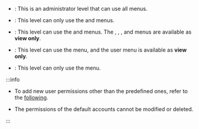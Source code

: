 * <Cmd sid='setting.account.administrator' product='2' />: This is an administrator level that can use all menus.

* <Cmd sid='setting.account.userOperator' product='2' />: This level can only use the <Cmd sid='shell.header.user' /> and <Cmd sid='shell.header.setting' /> menus.

* <Cmd sid='setting.account.monitoringOperator' product='2' />: This level can use the <Cmd sid='shell.header.arena' /> and <Cmd sid='shell.header.setting' /> menus. The <Cmd sid='shell.header.dashboard' />, <Cmd sid='shell.header.user' />, <Cmd sid='shell.header.arena' />, and <Cmd sid='shell.header.setting' /> menus are available as **view only**.

* <Cmd sid='setting.account.taOperator' product='2' />: This level can use the <Cmd sid='common.gnb.time_attendance' product='2' /> menu, and the user menu is available as **view only**.

* <Cmd sid='setting.account.visitorOperator' product='2' />: This level can only use the <Cmd sid='common.gnb.visitor' product='2' /> menu.

:::info

* To add new user permissions other than the predefined ones, refer to the [following](settings-adding-custom-account).

* The permissions of the default accounts cannot be modified or deleted.

:::
